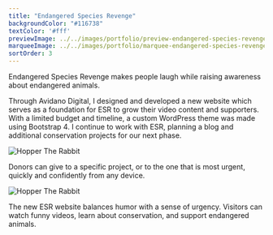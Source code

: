 ```yaml
---
title: "Endangered Species Revenge"
backgroundColor: "#116738"
textColor: '#fff'
previewImage: ../../images/portfolio/preview-endangered-species-revenge.jpg
marqueeImage: ../../images/portfolio/marquee-endangered-species-revenge.jpg
sortOrder: 3
---
```


<IntroBlock>

Endangered Species Revenge makes people laugh while raising awareness about endangered animals. 

</IntroBlock>

<TextBlock>

Through Avidano Digital, I designed and developed a new website which serves as a foundation for ESR to grow their video content and supporters. With a limited budget and timeline, a custom WordPress theme was made using Bootstrap 4. I continue to work with ESR, planning a blog and additional conservation projects for our next phase.

</TextBlock>


<FigureSingleBlock>

![Hopper The Rabbit](../../images/portfolio/grid-mobile-endangered-species-revenge.jpg)
    
</FigureSingleBlock>

<TextBlock>

Donors can give to a specific project, or to the one that is most urgent, quickly and confidently from any device.

</TextBlock>

<FigureSingleBlock caption="Johnnie, does this image need a caption?">

![Hopper The Rabbit](../../images/portfolio/grid-desktop-endangered-species-revenge-.jpg)
    
</FigureSingleBlock>

<TextBlock>

The new ESR website balances humor with a sense of urgency. Visitors can watch funny videos, learn about conservation, and support endangered animals.

</TextBlock>


<LiveProjectLink linkURL="https://esrevenge.org/" />